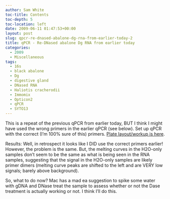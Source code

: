```yaml
---
author: Sam White
toc-title: Contents
toc-depth: 5
toc-location: left
date: 2009-06-11 01:47:53+00:00
layout: post
slug: qpcr-re-dnased-abalone-dg-rna-from-earlier-today-2
title: qPCR - Re-DNased abalone Dg RNA from earlier today
categories:
  - 2009
  - Miscellaneous
tags:
  - 16s
  - black abalone
  - Dg
  - digestive gland
  - DNased RNA
  - Haliotis cracherodii
  - Immomix
  - Opticon2
  - qPCR
  - SYTO13
---
```


This is a repeat of the previous qPCR from earlier today, BUT I think I might have used the wrong primers in the earlier qPCR (see below). Set up qPCR with the correct (I'm 100% sure of this) primers. [Plate layout/workup is here](https://genefishttp://eagle.fish.washington.edu/Arabidopsis/Notebook%20Workup%20Files/20090610-02.jpg).

Results: Well, in retrospect it looks like I DID use the correct primers earlier! However, the problem is the same. But, the melting curves in the H2O-only samples don't seem to be the same as what is being seen in the RNA samples, suggesting that the signal in the H2O-only samples are likely primer dimers (melting curve peaks are shifted to the left and are VERY low signals; barely above background).

So, what to do now? Mac has a mad ea suggestion to spike some water with gDNA and DNase treat the sample to assess whether or not the Dase treatment is actually working or not. I think I'll do this.
